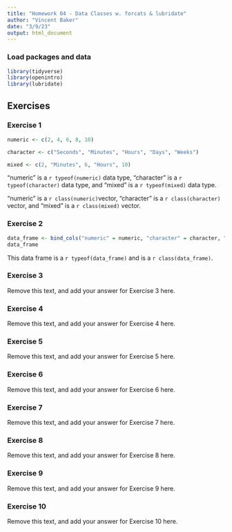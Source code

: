 ```yaml
---
title: "Homework 04 - Data Classes w. forcats & lubridate"
author: "Vincent Baker"
date: "3/9/23"
output: html_document
---
```


### Load packages and data

```r
library(tidyverse)
library(openintro) 
library(lubridate)
```

## Exercises

### Exercise 1

```r
numeric <- c(2, 4, 6, 8, 10)

character <- c("Seconds", "Minutes", "Hours", "Days", "Weeks")

mixed <- c(2, "Minutes", 6, "Hours", 10)
```

"numeric" is a `r typeof(numeric)` data type, "character" is a `r typeof(character)` data type, and "mixed" is a `r typeof(mixed)` data type.

"numeric" is a `r class(numeric)`vector, "character" is a `r class(character)` vector, and "mixed" is a `r class(mixed)` vector.

### Exercise 2

```r
data_frame <- bind_cols("numeric" = numeric, "character" = character, "mixed" = mixed)
data_frame
```

This data frame is a `r typeof(data_frame)` and is a `r class(data_frame)`. 

### Exercise 3

Remove this text, and add your answer for Exercise 3 here.

### Exercise 4

Remove this text, and add your answer for Exercise 4 here.

### Exercise 5

Remove this text, and add your answer for Exercise 5 here.

### Exercise 6

Remove this text, and add your answer for Exercise 6 here.

### Exercise 7

Remove this text, and add your answer for Exercise 7 here.

### Exercise 8

Remove this text, and add your answer for Exercise 8 here.

### Exercise 9

Remove this text, and add your answer for Exercise 9 here.

### Exercise 10

Remove this text, and add your answer for Exercise 10 here.
